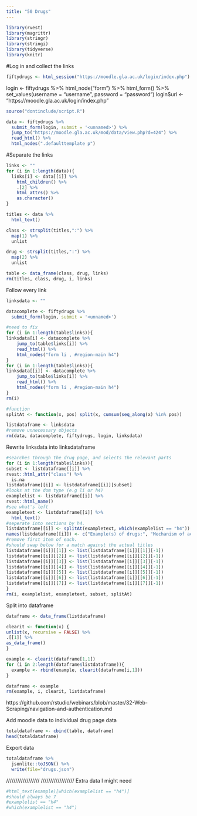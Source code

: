 ```yaml
---
title: "50 Drugs"
---
```


```r
library(rvest)
library(magrittr)
library(stringr)
library(stringi)
library(tidyverse)
library(knitr)
```

#Log in and collect the links
```r
fiftydrugs <- html_session("https://moodle.gla.ac.uk/login/index.php")
```

login <- fiftydrugs %>% 
  html_node("form") %>% 
  html_form() %>%
  set_values(username = "username", password = "password") 
login$url <- "https://moodle.gla.ac.uk/login/index.php"

```r
source("dontinclude/script.R")
```

```r
data <- fiftydrugs %>% 
  submit_form(login, submit = '<unnamed>') %>%
  jump_to("https://moodle.gla.ac.uk/mod/data/view.php?d=424") %>%
  read_html() %>%
  html_nodes(".defaulttemplate p")
```

#Separate the links
```r
links <- ""
for (i in 1:length(data)){
  links[i] <- data[[i]] %>%
    html_children() %>%
    .[2] %>%
    html_attrs() %>%
    as.character()
}

titles <- data %>%
  html_text()

class <- strsplit(titles,":") %>%
  map(1) %>%
  unlist

drug <- strsplit(titles,":") %>%
  map(2) %>%
  unlist

table <- data_frame(class, drug, links)
rm(titles, class, drug, i, links)
```

Follow every link
```r
linksdata <- ""

datacomplete <- fiftydrugs %>% 
  submit_form(login, submit = '<unnamed>')

#need to fix
for (i in 1:length(table$links)){
linksdata[i] <- datacomplete %>%
    jump_to(table$links[i]) %>%
    read_html() %>%
    html_nodes("form li , #region-main h4")
}
for (i in 1:length(table$links)){
linksdata[[i]] <- datacomplete %>%
    jump_to(table$links[i]) %>%
    read_html() %>%
    html_nodes("form li , #region-main h4")
}
rm(i)
```

```r
#function
splitAt <- function(x, pos) split(x, cumsum(seq_along(x) %in% pos))
```

```r
listdataframe <- linksdata
#remove unnecessary objects
rm(data, datacomplete, fiftydrugs, login, linksdata)
```

Rewrite linksdata into linksdataframe
```r
#searches through the drug page, and selects the relevant parts
for (i in 1:length(table$links)){
subset <- listdataframe[[i]] %>%
rvest::html_attr("class") %>%
  is.na
listdataframe[[i]] <- listdataframe[[i]][subset] 
#looks at the dom type (e.g li or h4)
examplelist <- listdataframe[[i]] %>%
rvest::html_name()
#see what's left
exampletext <- listdataframe[[i]] %>%
  html_text()
#seperate into sections by h4.
listdataframe[[i]] <- splitAt(exampletext, which(examplelist == "h4"))
names(listdataframe[[i]]) <- c("Example(s) of drugs:", "Mechanism of action:", "Indication(s):", "Side effects:", "Important pharmacokinetics / pharmacodynamics:", "Patient information:", "Other information:")
#remove first item of each.
#should swap below for a match against the actual titles
listdataframe[[i]][[1]] <- list(listdataframe[[i]][[1]][-1])
listdataframe[[i]][[2]] <- list(listdataframe[[i]][[2]][-1])
listdataframe[[i]][[3]] <- list(listdataframe[[i]][[3]][-1])
listdataframe[[i]][[4]] <- list(listdataframe[[i]][[4]][-1])
listdataframe[[i]][[5]] <- list(listdataframe[[i]][[5]][-1])
listdataframe[[i]][[6]] <- list(listdataframe[[i]][[6]][-1])
listdataframe[[i]][[7]] <- list(listdataframe[[i]][[7]][-1])
}
rm(i, examplelist, exampletext, subset, splitAt)
```

Split into dataframe
```r
dataframe <- data_frame(listdataframe)

clearit <- function(x) {
unlist(x, recursive = FALSE) %>%
.[[1]] %>%
as_data_frame()
}

example <- clearit(dataframe[1,1])
for (i in 2:length(dataframe$listdataframe)){
  example <- rbind(example, clearit(dataframe[i,1]))
}

dataframe <- example
rm(example, i, clearit, listdataframe)
```

https://github.com/rstudio/webinars/blob/master/32-Web-Scraping/navigation-and-authentication.md

Add moodle data to individual drug page data
```r
totaldataframe <- cbind(table, dataframe)
head(totaldataframe)
```

Export data
```r
totaldataframe %>%
  jsonlite::toJSON() %>%
  write(file="drugs.json")
```

//////////////////
//////////////////
Extra data I might need
```r
#html_text(example)[which(examplelist == "h4")]
#should always be 7
#examplelist == "h4"
#which(examplelist == "h4")
```
